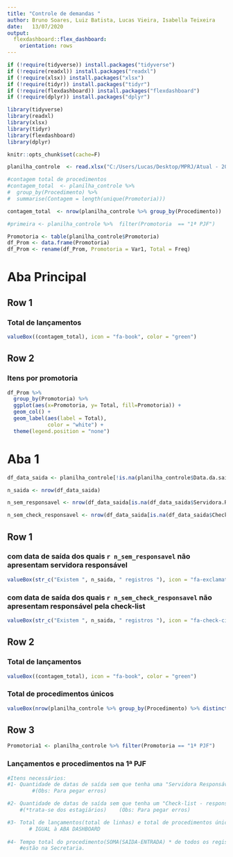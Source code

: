 ```yaml
---
title: "Controle de demandas "
author: Bruno Soares, Luiz Batista, Lucas Vieira, Isabella Teixeira
date:   13/07/2020
output: 
  flexdashboard::flex_dashboard:
    orientation: rows
---
```


```r
if (!require(tidyverse)) install.packages("tidyverse") 
if (!require(readxl)) install.packages("readxl") 
if (!require(xlsx)) install.packages("xlsx") 
if (!require(tidyr)) install.packages("tidyr") 
if (!require(flexdashboard)) install.packages("flexdashboard")
if (!require(dplyr)) install.packages("dplyr")

library(tidyverse)
library(readxl)
library(xlsx)
library(tidyr)
library(flexdashboard)
library(dplyr)

```


```r
knitr::opts_chunk$set(cache=F)

planilha_controle  <- read.xlsx("C:/Users/Lucas/Desktop/MPRJ/Atual - 2020 NOVO - EM 07-07-2020.xlsx", encoding="UTF-8", sheetName = "Assessoria")

#contagem total de procedimentos
#contagem_total  <- planilha_controle %>% 
#  group_by(Procedimento) %>% 
#  summarise(Contagem = length(unique(Promotoria)))

contagem_total  <- nrow(planilha_controle %>% group_by(Procedimento))

#primeira <- planilha_controle %>%  filter(Promotoria  == "1ª PJF")

Promotoria <- table(planilha_controle$Promotoria)
df_Prom <- data.frame(Promotoria)
df_Prom <- rename(df_Prom, Promotoria = Var1, Total = Freq)

```

# Aba Principal

## Row 1

### Total de lançamentos

<!-- ícones em: https://fontawesome.com/v4.7.0/icons/ -->

```r
valueBox((contagem_total), icon = "fa-book", color = "green")
```

## Row 2

### Itens por promotoria
```r
df_Prom %>%
  group_by(Promotoria) %>%
  ggplot(aes(x=Promotoria, y= Total, fill=Promotoria)) +
  geom_col() +
  geom_label(aes(label = Total),
             color = "white") +
  theme(legend.position = "none")
```

# Aba 1

```r
df_data_saida <- planilha_controle[!is.na(planilha_controle$Data.da.saída),]

n_saida <- nrow(df_data_saida)

n_sem_responsavel <- nrow(df_data_saida[is.na(df_data_saida$Servidora.Responsável),])

n_sem_check_responsavel <- nrow(df_data_saida[is.na(df_data_saida$Check.list...responsável),])

```

## Row 1

###  com data de saída dos quais `r n_sem_responsavel` não apresentam servidora responsável

<!-- ícones em: https://fontawesome.com/v4.7.0/icons/ -->

```r
valueBox(str_c("Existem ", n_saida, " registros "), icon = "fa-exclamation-circle", color = "teal")
```

###  com data de saída dos quais `r n_sem_check_responsavel` não apresentam responsável pela check-list

<!-- ícones em: https://fontawesome.com/v4.7.0/icons/ -->

```r
valueBox(str_c("Existem ", n_saida, " registros "), icon = "fa-check-circle", color = "olive")
```

## Row 2

### Total de lançamentos

```r
valueBox((contagem_total), icon = "fa-book", color = "green")
```

### Total de procedimentos únicos

```r
valueBox(nrow(planilha_controle %>% group_by(Procedimento) %>% distinct(Procedimento)), icon = "fa-inbox", color = "purple")
```

## Row 3

```r
Promotoria1 <- planilha_controle %>% filter(Promotoria == "1ª PJF")


```

### Lançamentos e procedimentos na 1ª PJF


```r
#Itens necessários:
#1- Quantidade de datas de saída sem que tenha uma "Servidora Responsável"
        #(Obs: Para pegar erros)    

#2- Quantidade de datas de saída sem que tenha um "Check-list - responsável"
    #(*trata-se dos estagiários)    (Obs: Para pegar erros)

#3- Total de lançamentos(total de linhas) e total de procedimentos únicos (total de números MPRJ únicos)
       # IGUAL à ABA DASHBOARD
        
#4- Tempo total do procedimento(SOMA(SAIDA-ENTRADA) * de todos os registros), de todos os procedimentos que 
    #estão na Secretaria.
```

